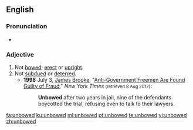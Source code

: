 ==English==

===Pronunciation===
* {{rhymes|aʊd|lang=en}}

===Adjective===
{{en-adj}}
# Not [[bowed]]; [[erect]] or [[upright]].
# Not [[subdue]]d or [[deter]]red.
#* '''1998''' July 3, [[w:James Brooke (journalist)|James Brooke]], "[http://www.nytimes.com/1998/07/03/us/anti-government-freemen-are-found-guilty-of-fraud.html?pagewanted=all&src=pm Anti-Government Freemen Are Found Guilty of Fraud]," ''New York Times'' <small>(retrieved 8 Aug 2012)</small>:
#*: '''Unbowed''' after two years in jail, nine of the defendants boycotted the trial, refusing even to talk to their lawyers.

[[fa:unbowed]]
[[ku:unbowed]]
[[ml:unbowed]]
[[pt:unbowed]]
[[te:unbowed]]
[[vi:unbowed]]
[[zh:unbowed]]